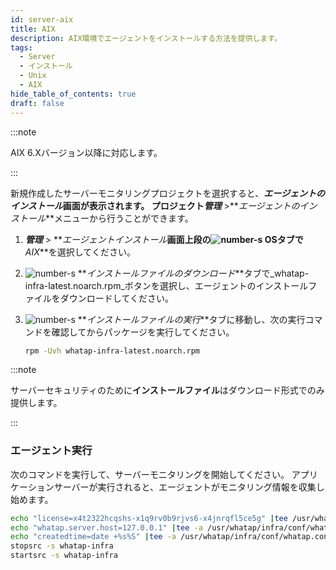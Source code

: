 ```yaml
---
id: server-aix
title: AIX
description: AIX環境でエージェントをインストールする方法を提供します。
tags:
  - Server
  - インストール
  - Unix
  - AIX
hide_table_of_contents: true
draft: false
---
```


:::note 

AIX 6.Xバージョン以降に対応します。

:::

新規作成したサーバーモニタリングプロジェクトを選択すると、**_エージェントのインストール_**画面が表示されます。 プロジェクト**_管理_** >**_エージェントのインストール_**メニューから行うことができます。

<ImgLang img='server-install-unx-aix.png' desc='サーバーモニタリング AIX'/>

1. **_管理_** > **_エージェントインストール_**画面上段の![number-s](/img/number-01.png) OSタブで**_AIX_**を選択してください。 

2. ![number-s](/img/number-02.png) **_インストールファイルのダウンロード_**タブで_whatap-infra-latest.noarch.rpm_ボタンを選択し、エージェントのインストールファイルをダウンロードしてください。

3. ![number-s](/img/number-03.png) **_インストールファイルの実行_**タブに移動し、次の実行コマンドを確認してからパッケージを実行してください。

   ```bash
   rpm -Uvh whatap-infra-latest.noarch.rpm
   ```

:::note 

サーバーセキュリティのために**インストールファイル**はダウンロード形式でのみ提供します。

:::

### エージェント実行

次のコマンドを実行して、サーバーモニタリングを開始してください。 アプリケーションサーバーが実行されると、エージェントがモニタリング情報を収集し始めます。 

```bash
echo "license=x4t2322hcqshs-x1q9rv0b9rjvs6-x4jnrqfl5ce5g" |tee /usr/whatap/infra/conf/whatap.conf
echo "whatap.server.host=127.0.0.1" |tee -a /usr/whatap/infra/conf/whatap.conf
echo "createdtime=date +%s%S" |tee -a /usr/whatap/infra/conf/whatap.conf
stopsrc -s whatap-infra
startsrc -s whatap-infra
```
